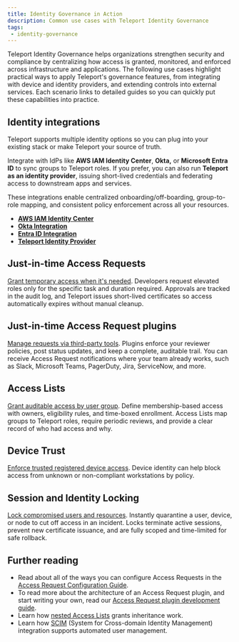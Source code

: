 ```yaml
---
title: Identity Governance in Action
description: Common use cases with Teleport Identity Governance
tags:
 - identity-governance
---
```


Teleport Identity Governance helps organizations strengthen security and compliance by centralizing 
how access is granted, monitored, and enforced across infrastructure and applications. 
The following use cases highlight practical ways to apply Teleport's governance features, from integrating 
with device and identity providers, and extending controls into external services. 
Each scenario links to detailed guides so you can quickly put these capabilities into practice.

## Identity integrations

Teleport supports multiple identity options so you can plug into your existing stack or make Teleport your source of truth. 

Integrate with IdPs like **AWS IAM Identity Center**, **Okta,** or **Microsoft Entra ID** to sync groups to Teleport roles. 
If you prefer, you can also run **Teleport as an identity provider**, issuing 
short-lived credentials and federating access to downstream apps and services. 

These integrations enable centralized onboarding/off-boarding, group-to-role mapping, and consistent policy enforcement across all your resources.

- [**AWS IAM Identity Center**](./aws-iam-identity-center/aws-iam-identity-center.mdx)
- [**Okta Integration**](./okta/okta.mdx)
- [**Entra ID Integration**](./entra-id/getting-started.mdx)
- [**Teleport Identity Provider**](./idps/idps.mdx)

## Just-in-time Access Requests

[Grant temporary access when it's needed](./access-requests/access-requests.mdx).
Developers request elevated roles only for the specific task and duration required. 
Approvals are tracked in the audit log, and Teleport issues short-lived certificates 
so access automatically expires without manual cleanup.

## Just-in-time Access Request plugins

[Manage requests via third-party tools](./access-request-plugins/access-request-plugins.mdx).
Plugins enforce your reviewer policies, post status updates, and keep a complete, auditable trail. 
You can receive Access Request notifications where your team already works, such as Slack, Microsoft Teams, PagerDuty, Jira, ServiceNow, and more.

## Access Lists

[Grant auditable access by user group](./access-lists/access-lists.mdx).
Define membership-based access with owners, eligibility rules, and time-boxed enrollment. 
Access Lists map groups to Teleport roles, require periodic reviews, and provide a clear record of who had access and why.

## Device Trust

[Enforce trusted registered device access](./device-trust/device-trust.mdx).
Device identity can help block access from unknown or non-compliant workstations by policy.

## Session and Identity Locking

[Lock compromised users and resources](./locking.mdx).
Instantly quarantine a user, device, or node to cut off access in an incident. Locks terminate active sessions, 
prevent new certificate issuance, and are fully scoped and time-limited for safe rollback.

## Further reading

- Read about all of the ways you can configure Access Requests in the 
[Access Request Configuration Guide](../identity-governance/access-requests/access-request-configuration.mdx).
- To read more about the architecture of an Access Request plugin, and start writing your own, 
read our [Access Request plugin development guide](../identity-governance/access-request-plugins/access-plugin.mdx).
- Learn how [nested Access Lists](../identity-governance/access-lists/nested-access-lists.mdx) grants inheritance work.
- Learn how [SCIM](./okta/scim-integration.mdx) (System for Cross-domain Identity Management) integration supports automated user management.

